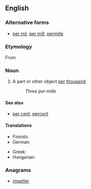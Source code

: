 {{wikipedia}}
==English==

===Alternative forms===
* [[per mil]], [[per mill]], [[permille]]

===Etymology===
From {{etyl|la}} {{term|per|lang=la}} {{term|mille|mīlle|thousand|lang=la}}

===Noun===
{{en-noun|per mille}}

# A part or other object [[per]] [[thousand]].
#: ''Three per mille''

====See also====
* [[per cent]], [[percent]]

====Translations====
{{trans-top|per thousand}}
* Finnish: {{t+|fi|promille}}
* German: {{t+|de|Promille|n}}
{{trans-mid}}
* Greek: {{t-|el|τοις χιλίοις}}
* Hungarian: {{t-|hu|ezrelék}}
{{trans-bottom}}

===Anagrams===
* [[impeller#English|impeller]]